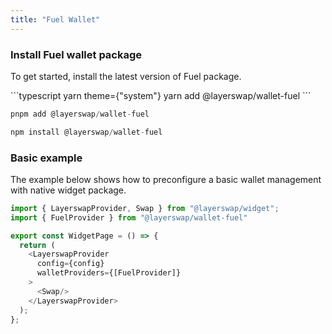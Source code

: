 ```yaml
---
title: "Fuel Wallet"
---
```


### Install Fuel wallet package

To get started, install the latest version of Fuel package.

<CodeGroup>
  ```typescript yarn theme={"system"}
  yarn add @layerswap/wallet-fuel
  ```

  ```typescript pnpm theme={"system"}
  pnpm add @layerswap/wallet-fuel
  ```

  ```typescript npm theme={"system"}
  npm install @layerswap/wallet-fuel
  ```
</CodeGroup>

### Basic example

The example below shows how to preconfigure a basic wallet management with native widget package.

```typescript  theme={"system"}
import { LayerswapProvider, Swap } from "@layerswap/widget";
import { FuelProvider } from "@layerswap/wallet-fuel"

export const WidgetPage = () => {
  return (
    <LayerswapProvider 
      config={config}
      walletProviders={[FuelProvider]}
    >
      <Swap/>
    </LayerswapProvider>
  );
};
```
